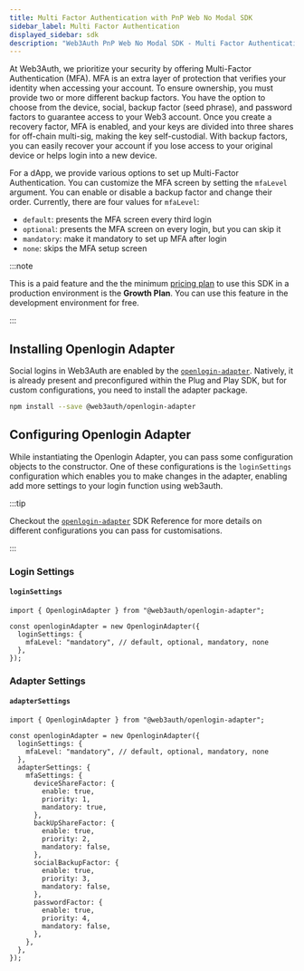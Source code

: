 ```yaml
---
title: Multi Factor Authentication with PnP Web No Modal SDK
sidebar_label: Multi Factor Authentication
displayed_sidebar: sdk
description: "Web3Auth PnP Web No Modal SDK - Multi Factor Authentication | Documentation - Web3Auth"
---
```



At Web3Auth, we prioritize your security by offering Multi-Factor Authentication (MFA). MFA is an extra layer of protection that verifies your
identity when accessing your account. To ensure ownership, you must provide two or more different backup factors. You have the option to choose from
the device, social, backup factor (seed phrase), and password factors to guarantee access to your Web3 account. Once you create a recovery factor, MFA
is enabled, and your keys are divided into three shares for off-chain multi-sig, making the key self-custodial. With backup factors, you can easily
recover your account if you lose access to your original device or helps login into a new device.

For a dApp, we provide various options to set up Multi-Factor Authentication. You can customize the MFA screen by setting the `mfaLevel` argument. You
can enable or disable a backup factor and change their order. Currently, there are four values for `mfaLevel`:

- `default`: presents the MFA screen every third login
- `optional`: presents the MFA screen on every login, but you can skip it
- `mandatory`: make it mandatory to set up MFA after login
- `none`: skips the MFA setup screen

:::note

This is a paid feature and the the minimum [pricing plan](https://web3auth.io/pricing.html) to use this SDK in a production environment is the
**Growth Plan**. You can use this feature in the development environment for free.

:::

## Installing Openlogin Adapter

Social logins in Web3Auth are enabled by the [`openlogin-adapter`](/sdk/pnp/web/adapters/openlogin). Natively, it is already present and preconfigured
within the Plug and Play SDK, but for custom configurations, you need to install the adapter package.

```bash npm2yarn
npm install --save @web3auth/openlogin-adapter
```

## Configuring Openlogin Adapter

While instantiating the Openlogin Adapter, you can pass some configuration objects to the constructor. One of these configurations is the
`loginSettings` configuration which enables you to make changes in the adapter, enabling add more settings to your login function using web3auth.

:::tip

Checkout the [`openlogin-adapter`](/sdk/pnp/web/adapters/openlogin) SDK Reference for more details on different configurations you can pass for
customisations.

:::

### Login Settings

#### `loginSettings`

<OpenloginLoginSettings />

```tsx title="Usage"
import { OpenloginAdapter } from "@web3auth/openlogin-adapter";

const openloginAdapter = new OpenloginAdapter({
  loginSettings: {
    mfaLevel: "mandatory", // default, optional, mandatory, none
  },
});
```

### Adapter Settings

#### `adapterSettings`

<OpenloginAdapterSettings />

```tsx title="Usage"
import { OpenloginAdapter } from "@web3auth/openlogin-adapter";

const openloginAdapter = new OpenloginAdapter({
  loginSettings: {
    mfaLevel: "mandatory", // default, optional, mandatory, none
  },
  adapterSettings: {
    mfaSettings: {
      deviceShareFactor: {
        enable: true,
        priority: 1,
        mandatory: true,
      },
      backUpShareFactor: {
        enable: true,
        priority: 2,
        mandatory: false,
      },
      socialBackupFactor: {
        enable: true,
        priority: 3,
        mandatory: false,
      },
      passwordFactor: {
        enable: true,
        priority: 4,
        mandatory: false,
      },
    },
  },
});
```
